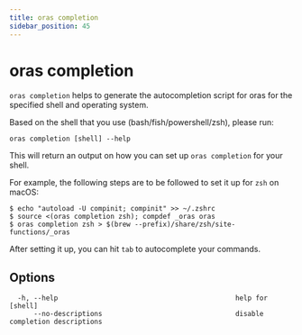 ```yaml
---
title: oras completion
sidebar_position: 45
---
```


# oras completion

`oras completion` helps to generate the autocompletion script for oras for the specified shell and operating system.

Based on the shell that you use (bash/fish/powershell/zsh), please run:

```
oras completion [shell] --help
```

This will return an output on how you can set up `oras completion` for your shell.

For example, the following steps are to be followed to set it up for `zsh` on macOS:

```
$ echo "autoload -U compinit; compinit" >> ~/.zshrc
$ source <(oras completion zsh); compdef _oras oras
$ oras completion zsh > $(brew --prefix)/share/zsh/site-functions/_oras
```

After setting it up, you can hit `tab` to autocomplete your commands.

## Options

```
  -h, --help                                            help for [shell]
      --no-descriptions                                 disable completion descriptions
```